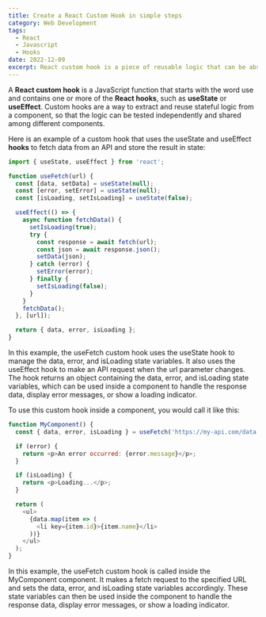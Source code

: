 ```yaml
---
title: Create a React Custom Hook in simple steps
category: Web Development
tags:
  - React
  - Javascript
  - Hooks
date: 2022-12-09
excerpt: React custom hook is a piece of reusable logic that can be abstracted from a React component and used in other components...
---
```


A **React custom hook** is a JavaScript function that starts with the word use and contains one or more of the **React hooks**, such as **useState** or **useEffect**. Custom hooks are a way to extract and reuse stateful logic from a component, so that the logic can be tested independently and shared among different components.


Here is an example of a custom hook that uses the useState and useEffect **hooks** to fetch data from an API and store the result in state:


```js
import { useState, useEffect } from 'react';

function useFetch(url) {
  const [data, setData] = useState(null);
  const [error, setError] = useState(null);
  const [isLoading, setIsLoading] = useState(false);

  useEffect(() => {
    async function fetchData() {
      setIsLoading(true);
      try {
        const response = await fetch(url);
        const json = await response.json();
        setData(json);
      } catch (error) {
        setError(error);
      } finally {
        setIsLoading(false);
      }
    }
    fetchData();
  }, [url]);

  return { data, error, isLoading };
}
```


In this example, the useFetch custom hook uses the useState hook to manage the data, error, and isLoading state variables. It also uses the useEffect hook to make an API request when the url parameter changes. The hook returns an object containing the data, error, and isLoading state variables, which can be used inside a component to handle the response data, display error messages, or show a loading indicator.

To use this custom hook inside a component, you would call it like this:


```js
function MyComponent() {
  const { data, error, isLoading } = useFetch('https://my-api.com/data');

  if (error) {
    return <p>An error occurred: {error.message}</p>;
  }

  if (isLoading) {
    return <p>Loading...</p>;
  }

  return (
    <ul>
      {data.map(item => (
        <li key={item.id}>{item.name}</li>
      ))}
    </ul>
  );
}
```

In this example, the useFetch custom hook is called inside the MyComponent component. It makes a fetch request to the specified URL and sets the data, error, and isLoading state variables accordingly. These state variables can then be used inside the component to handle the response data, display error messages, or show a loading indicator.